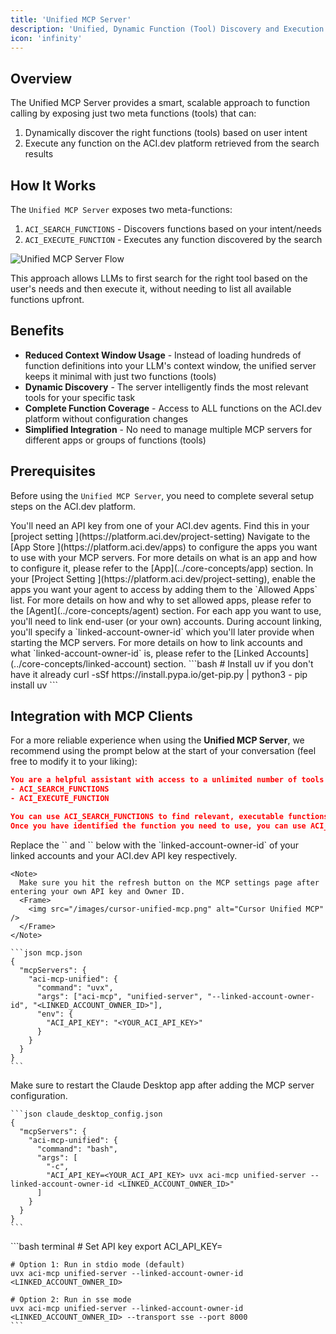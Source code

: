 ```yaml
---
title: 'Unified MCP Server'
description: 'Unified, Dynamic Function (Tool) Discovery and Execution'
icon: 'infinity'
---
```


## Overview

The Unified MCP Server provides a smart, scalable approach to function calling by exposing just two meta functions (tools) that can:
1. Dynamically discover the right functions (tools) based on user intent
2. Execute any function on the ACI.dev platform retrieved from the search results


## How It Works


The `Unified MCP Server` exposes two meta-functions:

1. `ACI_SEARCH_FUNCTIONS` - Discovers functions based on your intent/needs
2. `ACI_EXECUTE_FUNCTION` - Executes any function discovered by the search

<Frame>
  <img src="/images/unified-mcp-architecture.png" alt="Unified MCP Server Flow" />
</Frame>


This approach allows LLMs to first search for the right tool based on the user's needs and then execute it, without needing to list all available functions upfront.



## Benefits

- **Reduced Context Window Usage** - Instead of loading hundreds of function definitions into your LLM's context window, the unified server keeps it minimal with just two functions (tools)
- **Dynamic Discovery** - The server intelligently finds the most relevant tools for your specific task
- **Complete Function Coverage** - Access to ALL functions on the ACI.dev platform without configuration changes
- **Simplified Integration** - No need to manage multiple MCP servers for different apps or groups of functions (tools)

## Prerequisites

Before using the `Unified MCP Server`, you need to complete several setup steps on the ACI.dev platform.

<Steps>
  <Step title="Get your ACI.dev API Key">
    You'll need an API key from one of your ACI.dev agents. Find this in your [project setting <Icon icon="up-right-from-square"/>](https://platform.aci.dev/project-setting)
  </Step>
  <Step title="Configure Apps">
    Navigate to the [App Store <Icon icon="up-right-from-square"/>](https://platform.aci.dev/apps) to configure the apps you want to use with your MCP servers.
    <Note>
      For more details on what is an app and how to configure it, please refer to the [App](../core-concepts/app) section.
    </Note>
  </Step>
  <Step title="Set Allowed Apps">
    In your [Project Setting <Icon icon="up-right-from-square"/>](https://platform.aci.dev/project-setting), enable the apps you want your agent to access by adding them to the `Allowed Apps` list.
    <Note>
      For more details on how and why to set allowed apps, please refer to the [Agent](../core-concepts/agent) section.
    </Note>
  </Step>
  <Step title="Link Accounts For Each App">
    For each app you want to use, you'll need to link end-user (or your own) accounts. During account linking, you'll specify a `linked-account-owner-id` which you'll later provide when starting the MCP servers.
    <Note>
      For more details on how to link accounts and what `linked-account-owner-id` is, please refer to the [Linked Accounts](../core-concepts/linked-account) section.
    </Note>

  </Step>
  <Step title="Install the Package">
    ```bash
    # Install uv if you don't have it already
    curl -sSf https://install.pypa.io/get-pip.py | python3 -
    pip install uv
    ```
  </Step>
</Steps>


## Integration with MCP Clients
For a more reliable experience when using the **Unified MCP Server**, we recommend using the prompt below at the start of your conversation (feel free to modify it to your liking):
```json prompt
You are a helpful assistant with access to a unlimited number of tools via two meta functions:
- ACI_SEARCH_FUNCTIONS
- ACI_EXECUTE_FUNCTION

You can use ACI_SEARCH_FUNCTIONS to find relevant, executable functionss that can help you with your task.
Once you have identified the function you need to use, you can use ACI_EXECUTE_FUNCTION to execute the function provided you have the correct input arguments.
```


<Note>
  Replace the `<LINKED_ACCOUNT_OWNER_ID>` and `<YOUR_ACI_API_KEY>` below with the `linked-account-owner-id` of your linked accounts and your ACI.dev API key respectively.
</Note>

<AccordionGroup>

  <Accordion title="Cursor & Windsurf" icon="code">

    <Note>
      Make sure you hit the refresh button on the MCP settings page after entering your own API key and Owner ID.
      <Frame>
        <img src="/images/cursor-unified-mcp.png" alt="Cursor Unified MCP" />
      </Frame>
    </Note>

    ```json mcp.json
    {
      "mcpServers": {
        "aci-mcp-unified": {
          "command": "uvx",
          "args": ["aci-mcp", "unified-server", "--linked-account-owner-id", "<LINKED_ACCOUNT_OWNER_ID>"],
          "env": {
            "ACI_API_KEY": "<YOUR_ACI_API_KEY>"
          }
        }
      }
    }
    ```  
  </Accordion>

  <Accordion title="Claude Desktop" icon="message-bot">
    <Note>
    Make sure to restart the Claude Desktop app after adding the MCP server configuration.
    </Note>

    ```json claude_desktop_config.json
    {
      "mcpServers": {
        "aci-mcp-unified": {
          "command": "bash",
          "args": [
            "-c",
            "ACI_API_KEY=<YOUR_ACI_API_KEY> uvx aci-mcp unified-server --linked-account-owner-id <LINKED_ACCOUNT_OWNER_ID>"
          ]
        }
      }
    }
    ``` 
  </Accordion>

  <Accordion title="Running Locally" icon="rectangle-terminal">
    ```bash terminal
    # Set API key
    export ACI_API_KEY=<YOUR_ACI_API_KEY>

    # Option 1: Run in stdio mode (default)
    uvx aci-mcp unified-server --linked-account-owner-id <LINKED_ACCOUNT_OWNER_ID>

    # Option 2: Run in sse mode
    uvx aci-mcp unified-server --linked-account-owner-id <LINKED_ACCOUNT_OWNER_ID> --transport sse --port 8000
    ```
  </Accordion>
</AccordionGroup>
